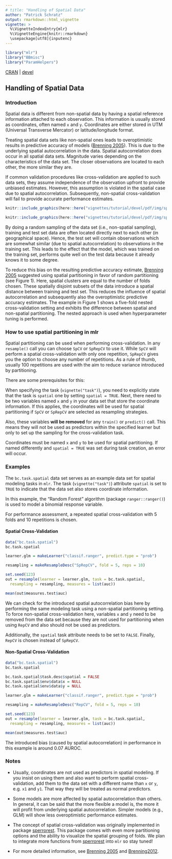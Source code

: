 ```yaml
---
# title: "Handling of Spatial Data"
author: "Patrick Schratz"
output: rmarkdown::html_vignette
vignette: >
  %\VignetteIndexEntry{mlr}
  %\VignetteEngine{knitr::rmarkdown}
  \usepackage[utf8]{inputenc}
---
```


```r
library("mlr")
library("BBmisc")
library("ParamHelpers")
```

[CRAN](https://mlr-org.github.io/mlr/2.11/handling_of_spatial_data.html) | [devel](https://mlr-org.github.io/mlr/devel/handling_of_spatial_data.html)

## Handling of Spatial Data

### Introduction

Spatial data is different from non-spatial data by having a spatial reference information attached to each observation. 
This information is usually stored as coordinates, often named `x` and `y`. 
Coordinates are either stored in UTM (Universal Transverse Mercator) or latitude/longitude format. 

Treating spatial data sets like non-spatial ones leads to overoptimistic results in predictive accuracy of models ([Brenning 2005](https://www.nat-hazards-earth-syst-sci.net/5/853/2005/)). 
This is due to the underlying spatial autocorrelation in the data.
Spatial autocorrelation does occur in all spatial data sets.
Magnitude varies depending on the characteristics of the data set. 
The closer observations are located to each other, the more similar they are. 

If common validation procedures like cross-validation are applied to such data sets, they assume independence of the observation upfront to provide unbiased estimates.
However, this assumption is violated in the spatial case due to spatial autocorrelation.
Subsequently, non-spatial cross-validation will fail to provide accurate performance estimates.

```r
knitr::include_graphics(here::here("vignettes/tutorial/devel/pdf/img/spatial_cross_validation.png"))
```

```r
knitr::include_graphics(here::here("vignettes/tutorial/devel/pdf/img/spatial_cross_validation.png"))
```

By doing a random sampling of the data set (i.e., non-spatial sampling), training and test set data are often located directly next to each other (in geographical space).
Hence, the test set will contain observations which are somewhat similar (due to spatial autocorrelation) to observations in the training set. 
This leads to the effect that the model, which was trained on the training set, performs quite well on the test data because it already knows it to some degree. 

To reduce this bias on the resulting predictive accuracy estimate, [Brenning 2005](https://www.nat-hazards-earth-syst-sci.net/5/853/2005/) suggested using spatial partitioning in favor of random partitioning (see Figure 1). 
Here, spatial clusters are equal to the number of folds chosen. 
These spatially disjoint subsets of the data introduce a spatial distance between training and test set. 
This reduces the influence of spatial autocorrelation and subsequently also the overoptimistic predictive accuracy estimates.
The example in Figure 1 shows a five-fold nested cross-validation setting and exhibits the difference between spatial and non-spatial partitioning.
The nested approach is used when hyperparameter tuning is performed.

### How to use spatial partitioning in mlr

Spatial partitioning can be used when performing cross-validation. 
In any `resample()` call you can choose `SpCV` or `SpRepCV` to use it. 
While `SpCV` will perform a spatial cross-validation with only one repetition, `SpRepCV` gives you the option to choose any number of repetitions. 
As a rule of thumb, usually 100 repetitions are used with the aim to reduce variance introduced by partitioning.   

There are some prerequisites for this:

When specifying the task (`vignette("task")`), you need to explicitly state that the task is `spatial` one by setting `spatial = TRUE`. 
Next, there need to be two variables named `x` and `y` in your data set that store the coordinate information. 
If this applies, the coordinates will be used for spatial partitioning if `SpCV` or `SpRepCV` are selected as resampling strategies. 

Also, these variables **will be removed** for any `train()` or `predict()` call. 
This means they will not be used as predictors within the specified learner but only to set up the sampling for the cross-validation task.

Coordinates must be named `x` and `y` to be used for spatial partitioning. 
If named differently and `spatial = TRUE` was set during task creation, an error will occur. 

### Examples

The `bc.task.spatial` data set serves as an example data set for spatial modeling tasks in `mlr`.
The task (`vignette("task")`) attribute `spatial` is set to `TRUE` to indicate that the data set also stores coordinate information.

In this example, the "Random Forest" algorithm (package `ranger::ranger()`) is used to model a binomial response variable.

For performance assessment, a repeated spatial cross-validation with 5 folds and 10 repetitions is chosen.

#### Spatial Cross-Validation

```r
data("bc.task.spatial")
bc.task.spatial

learner.glm = makeLearner("classif.ranger", predict.type = "prob")

resampling = makeResampleDesc("SpRepCV", fold = 5, reps = 10)

set.seed(123)
out = resample(learner = learner.glm, task = bc.task.spatial,
  resampling = resampling, measures = list(auc))

mean(out$measures.test$auc)
```

We can check for the introduced spatial autocorrelation bias here by performing the same modeling task using a non-spatial partitioning setting.
To force non-spatial cross-validation here, variables `x` and `y` need to be removed from the data set because they are not used for partitioning when using `RepCV` and also should not be used as predictors. 

Additionally, the `spatial` task attribute needs to be set to `FALSE`.
Finally, `RepCV` is chosen instead of `SpRepCV`.

#### Non-Spatial Cross-Validation

```r
data("bc.task.spatial")
bc.task.spatial

bc.task.spatial$task.desc$spatial = FALSE
bc.task.spatial$env$data$x = NULL
bc.task.spatial$env$data$y = NULL

learner.glm = makeLearner("classif.ranger", predict.type = "prob")

resampling = makeResampleDesc("RepCV", fold = 5, reps = 10)

set.seed(123)
out = resample(learner = learner.glm, task = bc.task.spatial,
  resampling = resampling, measures = list(auc))

mean(out$measures.test$auc)
```

The introduced bias (caused by spatial autocorrelation) in performance in this example is around 0.07 AUROC. 

### Notes

* Usually, coordinates are not used as predictors in spatial modeling.
If you insist on using them and also want to perform spatial cross-validation, add them to the data set with a different name than `x` or `y`, e.g. `x1` and `y1`.
That way they will be treated as normal predictors.

* Some models are more affected by spatial autocorrelation than others. 
In general, it can be said that the more flexible a model is, the more it will profit from underlying spatial autocorrelation.
Simpler models (e.g., GLM) will show less overoptimistic performance estimates.

* The concept of spatial cross-validation was originally implemented in package [sperrorest](https://pat-s.github.io/sperrorest/index.html).
This package comes with even more partitioning options and the ability to visualize the spatial grouping of folds. 
We plan to integrate more functions from [sperrorest](https://pat-s.github.io/sperrorest/index.html) into `mlr` so stay tuned!

* For more detailed information, see [Brenning 2005](https://www.nat-hazards-earth-syst-sci.net/5/853/2005/) and [Brenning2012](http://ieeexplore.ieee.org/document/6352393/).


